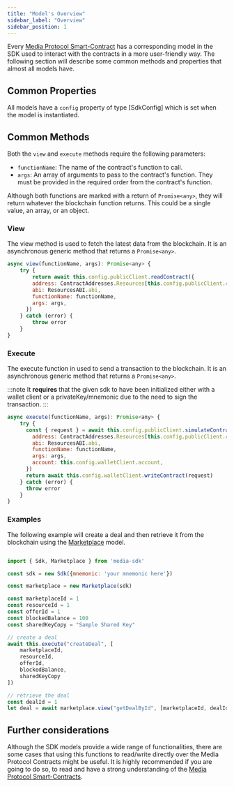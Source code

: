 ```yaml
---
title: "Model's Overview"
sidebar_label: "Overview"
sidebar_position: 1
---
```


Every [Media Protocol Smart-Contract](/smart-contracts/overview) has a corresponding model in the SDK used to interact with the contracts in a more user-friendly way.
The following section will describe some common methods and properties that almost all models have.

## Common Properties

All models have a `config` property of type [SdkConfig] which is set when the model is instantiated.

## Common Methods

Both the `view` and `execute` methods require the following parameters:

- `functionName`: The name of the contract's function to call.
- `args`: An array of arguments to pass to the contract's function. They must be provided in the required order from the contract's function.

Although both functions are marked with a return of `Promise<any>`, they will return whatever the blockchain function returns. This could be a single value, an array, or an object.

### View

The view method is used to fetch the latest data from the blockchain. It is an asynchronous generic method that returns a `Promise<any>`.

```javascript
async view(functionName, args): Promise<any> {
    try {
        return await this.config.publicClient.readContract({
        address: ContractAddresses.Resources[this.config.publicClient.chain!.id],
        abi: ResourcesABI.abi,
        functionName: functionName,
        args: args,
      })
    } catch (error) {
        throw error
    }
}
```

### Execute

The execute function in used to send a transaction to the blockchain. It is an asynchronous generic method that returns a `Promise<any>`.

:::note
It **requires** that the given sdk to have been initialized either with a wallet client or a privateKey/mnemonic due to the need to sign the transaction.
:::
```javascript
async execute(functionName, args): Promise<any> {
    try {
      const { request } = await this.config.publicClient.simulateContract({
        address: ContractAddresses.Resources[this.config.publicClient.chain!.id],
        abi: ResourcesABI.abi,
        functionName: functionName,
        args: args,
        account: this.config.walletClient.account,
      })
      return await this.config.walletClient.writeContract(request)
    } catch (error) {
      throw error
    }
}
```

### Examples
The following example will create a deal and then retrieve it from the blockchain using the [Marketplace](/docs/sdk/reference/models/Marketplace.mdx) model.

```javascript

import { Sdk, Marketplace } from 'media-sdk'

const sdk = new Sdk({mnemonic: 'your mnemonic here'})

const marketplace = new Marketplace(sdk)

const marketplaceId = 1
const resourceId = 1
const offerId = 1
const blockedBalance = 100
const sharedKeyCopy = "Sample Shared Key"

// create a deal
await this.execute("createDeal", [
    marketplaceId,
    resourceId,
    offerId,
    blockedBalance,
    sharedKeyCopy
])

// retrieve the deal
const dealId = 1
let deal = await marketplace.view("getDealById", [marketplaceId, dealId])
```

## Further considerations

Although the SDK models provide a wide range of functionalities, there are some cases that using this functions to read/write directly over the Media Protocol Contracts might be useful.
It is highly recommended if you are going to do so, to read and have a strong understanding of the [Media Protocol Smart-Contracts](./smart-contracts/overview).
